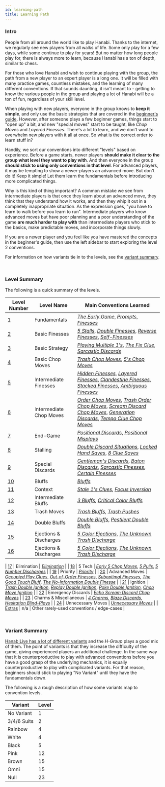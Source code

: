 ```yaml
---
id: learning-path
title: Learning Path
---
```


### Intro

People from all around the world like to play Hanabi. Thanks to the internet, we regularly see new players from all walks of life. Some only play for a few days, while some continue to play for years! But no matter how long people play for, there is always more to learn, because Hanabi has a ton of depth, similar to chess.

For those who love Hanabi and wish to continue playing with the group, the path from a new player to an expert player is a long one. It will be filled with many practice games, countless mistakes, and the learning of many different conventions. If that sounds daunting, it isn't meant to - getting to know the various people in the group and playing a lot of Hanabi will be a ton of fun, regardless of your skill level.

When playing with new players, everyone in the group knows to **keep it simple**, and only use the basic strategies that are covered in the [beginner's guide](beginner.mdx). However, after someone plays a few beginner games, things start to "open up" a bit, and new "special moves" start to be taught, like _Chop Moves_ and _Layered Finesses_. There's a lot to learn, and we don't want to overwhelm new players with it all at once. So what is the correct order to learn stuff in?

Handily, we sort our conventions into different "levels" based on experience. Before a game starts, newer players **should make it clear to the group what level they want to play with**. And then everyone in the group **should stick to using only conventions in that level**. For advanced players, it may be tempting to show a newer-players an advanced move. But don't do it! Keep it simple! Let them learn the fundamentals before introducing more complicated things.

Why is this kind of thing important? A common mistake we see from intermediate players is that once they learn about an advanced move, they think that they understand how it works, and then they whip it out in a completely inappropriate situation. As the expression goes, "you have to learn to walk before you learn to run". Intermediate players who know advanced moves but have poor planning and a poor understanding of the game **are much harder to play with** than intermediate players who stick to the basics, make predictable moves, and incorporate things slowly.

If you are a newer player and you feel like you have mastered the concepts in the beginner's guide, then use the left sidebar to start exploring the level 2 conventions.

For information on how variants tie in to the levels, see the [variant summary](#variant-summary).

<br />

### Level Summary

The following is a quick summary of the levels.

| Level Number         | Level Name              | Main Conventions Learned                                                                                                                                                                                                                                                                                                                                                                                                |
| -------------------- | ----------------------- | ----------------------------------------------------------------------------------------------------------------------------------------------------------------------------------------------------------------------------------------------------------------------------------------------------------------------------------------------------------------------------------------------------------------------- |
| [1](level-1.mdx)     | Fundamentals            | _[The Early Game](level-1.mdx#the-early-game)_, _[Prompts](level-1.mdx#the-prompt)_, _[Finesses](level-1.mdx#the-finesse)_                                                                                                                                                                                                                                                                                              |
| [2](level-2.mdx)     | Basic Finesses          | _[5 Stalls](level-2.mdx#the-5-stall-cluing-off-chop-5s)_, _[Double Finesses](level-2.mdx#the-double-finesse--triple-finesse--quadruple-finesse)_, _[Reverse Finesses](level-2.mdx#the-reverse-finesse)_, _[Self-Finesses](level-2.mdx#the-self-finesse)_                                                                                                                                                                |
| [3](level-3.mdx)     | Basic Strategy          | _[Playing Multiple 1's](level-3.mdx#playing-multiple-1s)_, _[The Fix Clue](level-3.mdx#the-fix-clue)_, _[Sarcastic Discards](level-3.mdx#the-sarcastic-discard)_                                                                                                                                                                                                                                                        |
| [4](level-4.mdx)     | Basic Chop Moves        | _[Trash Chop Moves](level-4.mdx#the-trash-chop-move)_, _[5's Chop Moves](level-4.mdx#the-5s-chop-move-5cm)_                                                                                                                                                                                                                                                                                                             |
| [5](level-5.mdx)     | Intermediate Finesses   | _[Hidden Finesses](level-5.mdx#the-hidden-finesse)_, _[Layered Finesses](level-5.mdx#the-layered-finesse)_, _[Clandestine Finesses](level-5.mdx#the-clandestine-finesse)_, _[Stacked Finesses](level-5.mdx#the-stacked-finesse)_, _[Ambiguous Finesses](level-5.mdx#the-ambiguous-finesse)_                                                                                                                             |
| [6](level-6.mdx)     | Intermediate Chop Moves | _[Order Chop Moves](level-6.mdx#the-order-chop-move-ocm)_, _[Trash Order Chop Moves](level-6.mdx#the-trash-order-chop-move-tocm)_, _[Scream Discard Chop Moves](level-6.mdx#the-scream-discard-chop-move-sdcm)_, _[Generation Discards](level-6.mdx#the-generation-discard)_, _[Tempo Clue Chop Moves](level-6.mdx#the-tempo-clue-chop-move-tccm)_                                                                      |
| [7](level-7.mdx)     | End-Game                | _[Positional Discards](level-7.mdx#the-positional-discard-indicating-a-play-with-a-discard)_, _[Positional Misplays](level-7.mdx#the-positional-misplay-indicating-a-play-with-a-misplay)_                                                                                                                                                                                                                              |
| [8](level-8.mdx)     | Stalling                | _[Double Discard Situations](level-8.mdx#double-discard-situations--double-discard-avoidance-dda-severity-2-stalling)_, _[Locked Hand Saves](level-8.mdx#the-locked-hand-save-lhs)_, _[8 Clue Saves](level-8.mdx#the-8-clue-save-8cs)_                                                                                                                                                                                  |
| [9](level-9.mdx)     | Special Discards        | _[Gentleman's Discards](level-9.mdx#the-gentlemans-discard)_, _[Baton Discards](level-9.mdx#the-baton-discard)_, _[Sarcastic Finesses](level-9.mdx#the-sarcastic-finesse)_, _[Certain Finesses](level-9.mdx#the-certain-finesse--the-certain-discard)_                                                                                                                                                                  |
| [10](level-10.mdx)   | Bluffs                  | _[Bluffs](level-10.mdx#the-bluff)_                                                                                                                                                                                                                                                                                                                                                                                      |
| [11](level-11.mdx)   | Context                 | _[Stale 1's Clues](level-11.mdx#the-stale-1s-clue)_, _[Focus Inversion](level-11.mdx#focus-inversion)_                                                                                                                                                                                                                                                                                                                  |
| [12](level-12.mdx)   | Intermediate Bluffs     | _[3 Bluffs](level-12.mdx#the-3-bluff)_, _[Critical Color Bluffs](level-12.mdx#the-critical-color-bluff)_                                                                                                                                                                                                                                                                                                                |
| [13](level-13.mdx)   | Trash Moves             | _[Trash Bluffs](level-13.mdx#the-trash-bluff)_, _[Trash Pushes](level-13.mdx#the-trash-push)_                                                                                                                                                                                                                                                                                                                           |
| [14](level-14.mdx)   | Double Bluffs           | _[Double Bluffs](level-14.mdx#the-double-bluff)_, _[Pestilent Double Bluffs](level-14.mdx#the-pestilent-double-bluff-pdb)_                                                                                                                                                                                                                                                                                              |
| [15](level-15.mdx)   | Ejections & Discharges  | _[5 Color Ejections](level-15.mdx#the-5-color-ejection-5ce)_, _[The Unknown Trash Discharge](level-15.mdx#the-unknown-trash-discharge-1-for-1-form-utd)_                                                                                                                                                                                                                                                                |
| [16](level-16.mdx)   | Ejections & Discharges  | _[5 Color Ejections](level-15.mdx#the-5-color-ejection-5ce)_, _[The Unknown Trash Discharge](level-15.mdx#the-unknown-trash-discharge-1-for-1-form-utd)_    

| [17](level-17.mdx)   | Elimination             | _[Elimination](level-17.mdx#elimination--elimination-notes)_                                                                                                                                                                                                                                                                                                                                                            |
| [18](level-18.mdx)   | 5 Tech                  | _[Early 5 Chop Moves](level-18.mdx#the-early-5s-chop-move)_, _[5 Pulls](level-18.mdx#the-5-pull)_, _[5 Number Discharges](level-18.mdx#5-number-discharge-5nd)_                                                                                                                                                                                                                                                         |
| [19](level-19.mdx)   | Priority                | _[Priority](level-19.mdx#the-priority-prompt--the-priority-finesse)_                                                                                                                                                                                                                                                                                                                                                    |
| [20](level-20.mdx)   | Advanced Moves          | _[Occupied Play Clues](level-20.mdx#the-occupied-play-clue--the-occupied-finesse-opc)_, _[Out-of-Order Finesses](level-20.mdx#the-out-of-order-finesse)_, _[Suboptimal Finesses](level-20.mdx#the-suboptimal-prompt--the-suboptimal-finesse--the-suboptimal-bluff)_, _[The Good Touch Bluff](level-20.mdx#the-good-touch-bluff)_, _[The No-Information Double Finesse](level-20.mdx#the-no-information-double-finesse)_ |
| [21](level-21.mdx)   | Ignition                | _[Trash Double Ignition](level-21.mdx#the-trash-double-ignition)_, _[Replay Double Ignition](level-21.mdx#the-replay-double-ignition)_, _[Poke Double Ignition](level-21.mdx#the-poke-double-ignition)_, _[Chop Move Ignition](level-21.mdx#the-chop-move-ignition)_                                                                                                                                                    |
| [22](level-22.mdx)   | Emergency Discards      | _[Echo Scream Discard Chop Moves](level-22.mdx#the-echo-scream-discard-chop-move)_                                                                                                                                                                                                                                                                                                                                      |
| [23](level-23.mdx)   | Charms & Miscellaneous  | _[4 Charms](level-23.mdx#the-4-charm)_, _[Blaze Discards](level-23.mdx#the-blaze-discard)_, _[Hesitation Blind-Plays](level-23.mdx#the-hesitation-blind-play)_                                                                                                                                                                                                                                                          |
| [24](level-24.mdx)   | Unnecessary Moves       | _[Unnecessary Moves](level-24.mdx#unnecessary-moves)_                                                                                                                                                                                                                                                                                                                                                                   |
| [Extras](extras.mdx) | n/a                     | Other rarely-used conventions / edge-cases                                                                                                                                                                                                                                                                                                                                                                              |

<br />

### Variant Summary

[Hanab Live has a lot of different variants](https://github.com/Hanabi-Live/hanabi-live/blob/main/docs/VARIANTS.md) and the _H-Group_ plays a good mix of them. The point of variants is that they increase the difficulty of the game, giving experienced players an additional challenge. In the same way that it is counterproductive to play with advanced conventions before you have a good grasp of the underlying mechanics, it is equally counterproductive to play with complicated variants. For that reason, beginners should stick to playing "No Variant" until they have the fundamentals down.

The following is a rough description of how some variants map to convention levels.

| Variant     | Level |
| ----------- | ----- |
| No Variant  | 1     |
| 3/4/6 Suits | 2     |
| Rainbow     | 4     |
| White       | 4     |
| Black       | 5     |
| Pink        | 12    |
| Brown       | 15    |
| Omni        | 15    |
| Null        | 23    |
